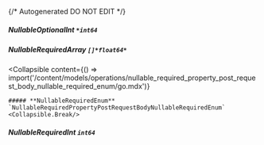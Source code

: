 {/* Autogenerated DO NOT EDIT  */}

##### **NullableOptionalInt** `*int64`

##### **NullableRequiredArray** `[]*float64*`

<Collapsible
    content={() => import('/content/models/operations/nullable_required_property_post_request_body_nullable_required_enum/go.mdx')}
>
    ##### **NullableRequiredEnum** `NullableRequiredPropertyPostRequestBodyNullableRequiredEnum`
    <Collapsible.Break/>
</Collapsible>

##### **NullableRequiredInt** `int64`

